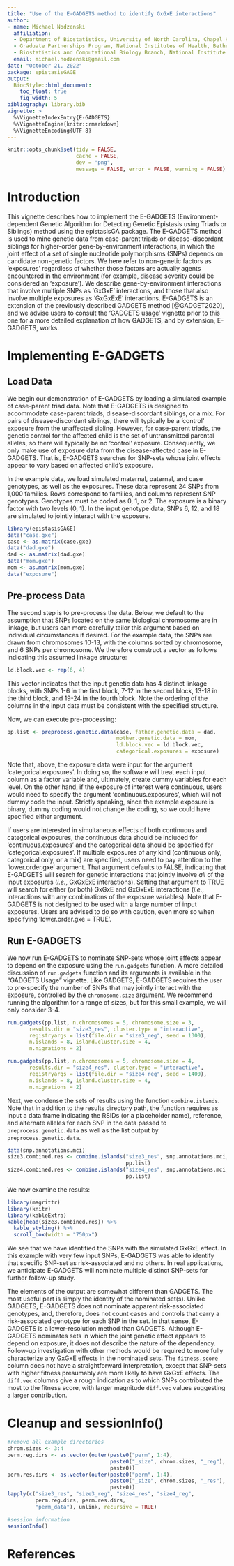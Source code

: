 ```yaml
---
title: "Use of the E-GADGETS method to identify GxGxE interactions"
author: 
- name: Michael Nodzenski
  affiliation: 
  - Department of Biostatistics, University of North Carolina, Chapel Hill, NC
  - Graduate Partnerships Program, National Institutes of Health, Bethesda, MD
  - Biostatistics and Computational Biology Branch, National Institute of Environmental Health Sciences, Research Triangle Park, NC
  email: michael.nodzenski@gmail.com
date: "October 21, 2022"
package: epistasisGAGE
output: 
  BiocStyle::html_document:
    toc_float: true
    fig_width: 5
bibliography: library.bib
vignette: >
  %\VignetteIndexEntry{E-GADGETS}
  %\VignetteEngine{knitr::rmarkdown}
  %\VignetteEncoding{UTF-8}  
---
```


```r
knitr::opts_chunk$set(tidy = FALSE,
                      cache = FALSE,
                      dev = "png",
                      message = FALSE, error = FALSE, warning = FALSE)
```	

# Introduction 

This vignette describes how to implement the E-GADGETS (Environment-dependent Genetic Algorithm for Detecting Genetic Epistasis using Triads or Siblings) method using the epistasisGA package. The E-GADGETS method is used to mine genetic data from case-parent triads or disease-discordant siblings for higher-order gene-by-environment interactions, in which the joint effect of a set of single nucleotide polymorphisms (SNPs) depends on candidate non-genetic factors. We here refer to non-genetic factors as 'exposures' regardless of whether those factors are actually agents encountered in the environment (for example, disease severity could be considered an 'exposure'). We describe gene-by-environment interactions that involve multiple SNPs as 'GxGxE' interactions, and those that also involve multiple exposures as 'GxGxExE' interactions. E-GADGETS is an extension of the previously described GADGETS method [@GADGET2020], and we advise users to consult the 'GADGETS usage' vignette prior to this one for a more detailed explanation of how GADGETS, and by extension, E-GADGETS, works. 

# Implementing E-GADGETS

## Load Data

We begin our demonstration of E-GADGETS by loading a simulated example of case-parent triad data. Note that E-GADGETS is designed to accommodate case-parent triads, disease-discordant siblings, or a mix. For pairs of disease-discordant siblings, there will typically be a 'control' exposure from the unaffected sibling. However, for case-parent triads, the genetic control for the affected child is the set of untransmitted parental alleles, so there will typically be no 'control' exposure. Consequently, we only make use of exposure data from the disease-affected case in E-GADGETS. That is, E-GADGETS searches for SNP-sets whose joint effects appear to vary based on affected child's exposure. 

In the example data, we load simulated maternal, paternal, and case genotypes, as well as the exposures. These data represent 24 SNPs from 1,000 families. Rows correspond to families, and columns represent SNP genotypes. Genotypes must be coded as 0, 1, or 2. The exposure is a binary factor with two levels (0, 1). In the input genotype data, SNPs 6, 12, and 18 are simulated to jointly interact with the exposure. 

```r
library(epistasisGAGE)
data("case.gxe")
case <- as.matrix(case.gxe)
data("dad.gxe")
dad <- as.matrix(dad.gxe)
data("mom.gxe")
mom <- as.matrix(mom.gxe)
data("exposure")
```

## Pre-process Data

The second step is to pre-process the data. Below, we default to the assumption that SNPs located on the same biological chromosome are in linkage, but users can more carefully tailor this argument based on individual circumstances if desired. For the example data, the SNPs are drawn from chromosomes 10-13, with the columns sorted by chromosome, and 6 SNPs per chromosome. We therefore construct a vector as follows indicating this assumed linkage structure:

```r
ld.block.vec <- rep(6, 4)
```

This vector indicates that the input genetic data has 4 distinct linkage blocks, with SNPs 1-6 in the first block, 7-12 in the second block, 13-18 in the third block, and 19-24 in the fourth block. Note the ordering of the columns in the input data must be consistent with the specified structure.

Now, we can execute pre-processing:

```r
pp.list <- preprocess.genetic.data(case, father.genetic.data = dad,
                                   mother.genetic.data = mom,
                                   ld.block.vec = ld.block.vec, 
                                   categorical.exposures = exposure)
```

Note that, above, the exposure data were input for the argument 'categorical.exposures'. In doing so, the software will treat each input column as a factor variable and, ultimately, create dummy variables for each level. On the other hand, if the exposure of interest were continuous, users would need to specify the argument 'continuous.exposures', which will not dummy code the input. Strictly speaking, since the example exposure is binary, dummy coding would not change the coding, so we could have specified either argument.

If users are interested in simultaneous effects of both continuous and categorical exposures, the continuous data should be included for 'continuous.exposures' and the categorical data should be specified for 'categorical.exposures'. If multiple exposures of any kind (continuous only, categorical only, or a mix) are specified, users need to pay attention to the 'lower.order.gxe' argument. That argument defaults to FALSE, indicating that E-GADGETS will search for genetic interactions that jointly involve *all* of the input exposures (*i.e.*, GxGxExE interactions). Setting that argument to TRUE will search for either (or both) GxGxE and GxGxExE interactions (*i.e.*, interactions with any combinations of the exposure variables). Note that E-GADGETS is not designed to be used with a large number of input exposures. Users are advised to do so with caution, even more so when specifying 'lower.order.gxe = TRUE'.

## Run E-GADGETS 

We now run E-GADGETS to nominate SNP-sets whose joint effects appear to depend on the exposure using the `run.gadgets` function. A more detailed discussion of `run.gadgets` function and its arguments is available in the "GADGETS Usage" vignette. Like GADGETS, E-GADGETS requires the user to pre-specify the number of SNPs that may jointly interact with the exposure, controlled by the `chromosome.size` argument. We recommend running the algorithm for a range of sizes, but for this small example, we will only consider 3-4. 

```r
run.gadgets(pp.list, n.chromosomes = 5, chromosome.size = 3, 
       results.dir = "size3_res", cluster.type = "interactive",
       registryargs = list(file.dir = "size3_reg", seed = 1300),
       n.islands = 8, island.cluster.size = 4, 
       n.migrations = 2)

run.gadgets(pp.list, n.chromosomes = 5, chromosome.size = 4, 
       results.dir = "size4_res", cluster.type = "interactive", 
       registryargs = list(file.dir = "size4_reg", seed = 1400),
       n.islands = 8, island.cluster.size = 4, 
       n.migrations = 2)
```


Next, we condense the sets of results using the function `combine.islands`. Note that in addition to the results directory path, the function requires as input a data.frame indicating the RSIDs (or a placeholder name), reference, and alternate alleles for each SNP in the data passed to `preprocess.genetic.data` as well as the list output by `preprocess.genetic.data`. 

```r
data(snp.annotations.mci)
size3.combined.res <- combine.islands("size3_res", snp.annotations.mci,
                                      pp.list)
size4.combined.res <- combine.islands("size4_res", snp.annotations.mci,
                                      pp.list)

```

We now examine the results:

```r
library(magrittr)
library(knitr)
library(kableExtra)
kable(head(size3.combined.res)) %>%
  kable_styling() %>%
  scroll_box(width = "750px")

```

We see that we have identified the SNPs with the simulated GxGxE effect. In this example with very few input SNPs, E-GADGETS was able to identify that specific SNP-set as risk-associated and no others. In real applications, we anticipate E-GADGETS will nominate multiple distinct SNP-sets for further follow-up study.  

The elements of the output are somewhat different than GADGETS. The most useful part is simply the identity of the nominated set(s). Unlike GADGETS, E-GADGETS does not nominate apparent risk-associated genotypes, and, therefore, does not count cases and controls that carry a risk-associated genotype for each SNP in the set. In that sense, E-GADGETS is a lower-resolution method than GADGETS. Although E-GADGETS nominates sets in which the joint genetic effect appears to depend on exposure, it does not describe the nature of the dependency. Follow-up investigation with other methods would be required to more fully characterize any GxGxE effects in the nominated sets. The `fitness.score` column does not have a straightforward interpretation, except that SNP-sets with higher fitness presumably are more likely to have GxGxE effects. The `diff.vec` columns give a rough indication as to which SNPs contributed the most to the fitness score, with larger magnitude `diff.vec` values suggesting a larger contribution. 



# Cleanup and sessionInfo() {.unnumbered}

```r
#remove all example directories 
chrom.sizes <- 3:4
perm.reg.dirs <- as.vector(outer(paste0("perm", 1:4), 
                                 paste0("_size", chrom.sizes, "_reg"), 
                                 paste0))
perm.res.dirs <- as.vector(outer(paste0("perm", 1:4), 
                                 paste0("_size", chrom.sizes, "_res"), 
                                 paste0))
lapply(c("size3_res", "size3_reg", "size4_res", "size4_reg",
         perm.reg.dirs, perm.res.dirs, 
         "perm_data"), unlink, recursive = TRUE)


```

```r
#session information 
sessionInfo()

```

# References {.unnumbered}
